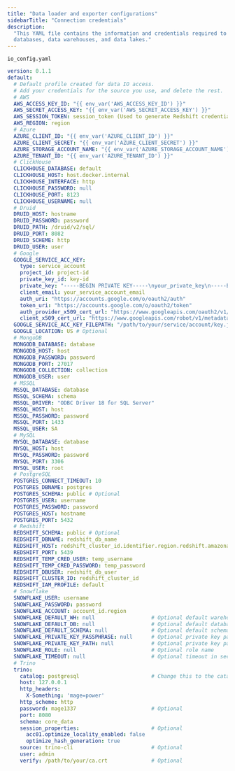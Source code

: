 ```yaml
---
title: "Data loader and exporter configurations"
sidebarTitle: "Connection credentials"
description:
  "This YAML file contains the information and credentials required to access
  databases, data warehouses, and data lakes."
---
```


`io_config.yaml`

```yaml
version: 0.1.1
default:
  # Default profile created for data IO access.
  # Add your credentials for the source you use, and delete the rest.
  # AWS
  AWS_ACCESS_KEY_ID: "{{ env_var('AWS_ACCESS_KEY_ID') }}"
  AWS_SECRET_ACCESS_KEY: "{{ env_var('AWS_SECRET_ACCESS_KEY') }}"
  AWS_SESSION_TOKEN: session_token (Used to generate Redshift credentials)
  AWS_REGION: region
  # Azure
  AZURE_CLIENT_ID: "{{ env_var('AZURE_CLIENT_ID') }}"
  AZURE_CLIENT_SECRET: "{{ env_var('AZURE_CLIENT_SECRET') }}"
  AZURE_STORAGE_ACCOUNT_NAME: "{{ env_var('AZURE_STORAGE_ACCOUNT_NAME') }}"
  AZURE_TENANT_ID: "{{ env_var('AZURE_TENANT_ID') }}"
  # ClickHouse
  CLICKHOUSE_DATABASE: default
  CLICKHOUSE_HOST: host.docker.internal
  CLICKHOUSE_INTERFACE: http
  CLICKHOUSE_PASSWORD: null
  CLICKHOUSE_PORT: 8123
  CLICKHOUSE_USERNAME: null
  # Druid
  DRUID_HOST: hostname
  DRUID_PASSWORD: password
  DRUID_PATH: /druid/v2/sql/
  DRUID_PORT: 8082
  DRUID_SCHEME: http
  DRUID_USER: user
  # Google
  GOOGLE_SERVICE_ACC_KEY:
    type: service_account
    project_id: project-id
    private_key_id: key-id
    private_key: "-----BEGIN PRIVATE KEY-----\nyour_private_key\n-----END_PRIVATE_KEY"
    client_email: your_service_account_email
    auth_uri: "https://accounts.google.com/o/oauth2/auth"
    token_uri: "https://accounts.google.com/o/oauth2/token"
    auth_provider_x509_cert_url: "https://www.googleapis.com/oauth2/v1/certs"
    client_x509_cert_url: "https://www.googleapis.com/robot/v1/metadata/x509/your_service_account_email"
  GOOGLE_SERVICE_ACC_KEY_FILEPATH: "/path/to/your/service/account/key.json"
  GOOGLE_LOCATION: US # Optional
  # MongoDB
  MONGODB_DATABASE: database
  MONGODB_HOST: host
  MONGODB_PASSWORD: password
  MONGODB_PORT: 27017
  MONGODB_COLLECTION: collection
  MONGODB_USER: user
  # MSSQL
  MSSQL_DATABASE: database
  MSSQL_SCHEMA: schema
  MSSQL_DRIVER: "ODBC Driver 18 for SQL Server"
  MSSQL_HOST: host
  MSSQL_PASSWORD: password
  MSSQL_PORT: 1433
  MSSQL_USER: SA
  # MySQL
  MYSQL_DATABASE: database
  MYSQL_HOST: host
  MYSQL_PASSWORD: password
  MYSQL_PORT: 3306
  MYSQL_USER: root
  # PostgreSQL
  POSTGRES_CONNECT_TIMEOUT: 10
  POSTGRES_DBNAME: postgres
  POSTGRES_SCHEMA: public # Optional
  POSTGRES_USER: username
  POSTGRES_PASSWORD: password
  POSTGRES_HOST: hostname
  POSTGRES_PORT: 5432
  # Redshift
  REDSHIFT_SCHEMA: public # Optional
  REDSHIFT_DBNAME: redshift_db_name
  REDSHIFT_HOST: redshift_cluster_id.identifier.region.redshift.amazonaws.com
  REDSHIFT_PORT: 5439
  REDSHIFT_TEMP_CRED_USER: temp_username
  REDSHIFT_TEMP_CRED_PASSWORD: temp_password
  REDSHIFT_DBUSER: redshift_db_user
  REDSHIFT_CLUSTER_ID: redshift_cluster_id
  REDSHIFT_IAM_PROFILE: default
  # Snowflake
  SNOWFLAKE_USER: username
  SNOWFLAKE_PASSWORD: password
  SNOWFLAKE_ACCOUNT: account_id.region
  SNOWFLAKE_DEFAULT_WH: null                  # Optional default warehouse
  SNOWFLAKE_DEFAULT_DB: null                  # Optional default database
  SNOWFLAKE_DEFAULT_SCHEMA: null              # Optional default schema
  SNOWFLAKE_PRIVATE_KEY_PASSPHRASE: null      # Optional private key passphrase
  SNOWFLAKE_PRIVATE_KEY_PATH: null            # Optional private key path
  SNOWFLAKE_ROLE: null                        # Optional role name
  SNOWFLAKE_TIMEOUT: null                     # Optional timeout in seconds
  # Trino
  trino:
    catalog: postgresql                       # Change this to the catalog of your choice
    host: 127.0.0.1
    http_headers:
      X-Something: 'mage=power'
    http_scheme: http
    password: mage1337                        # Optional
    port: 8080
    schema: core_data
    session_properties:                       # Optional
      acc01.optimize_locality_enabled: false
      optimize_hash_generation: true
    source: trino-cli                         # Optional
    user: admin
    verify: /path/to/your/ca.crt              # Optional
```
